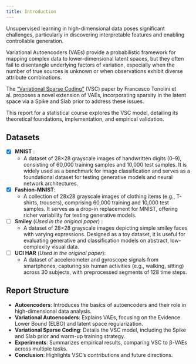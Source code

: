 ```yaml
---
title: Introduction
---
```



Unsupervised learning in high-dimensional data poses significant challenges, particularly in discovering interpretable features and enabling controllable generation.

Variational Autoencoders (VAEs) provide a probabilistic framework for mapping complex data to lower-dimensional latent spaces, but they often fail to disentangle underlying factors of variation, especially when the number of true sources is unknown or when observations exhibit diverse attribute combinations. 

The ["Variational Sparse Coding"](https://proceedings.mlr.press/v115/tonolini20a.html) (VSC) paper by Francesco Tonolini et al. proposes a novel extension of VAEs, incorporating sparsity in the latent space via a Spike and Slab prior to address these issues.

This report for a statistical course explores the VSC model, detailing its theoretical foundations, implementation, and empirical validation.

## Datasets

- [x] **MNIST** : 
    - A dataset of 28×28 grayscale images of handwritten digits (0–9), consisting of 60,000 training samples and 10,000 test samples. It is widely used as a benchmark for image classification and serves as a foundational dataset for testing generative models and neural network architectures.
- [x] **Fashion-MNIST**: 
    - A collection of 28x28 grayscale images of clothing items (e.g., T-shirts, trousers), comprising 60,000 training and 10,000 test samples. It serves as a drop-in replacement for MNIST, offering richer variability for testing generative models.
- [ ] **Smiley** (*Used in the original paper*) : 
    - A dataset of 28×28 grayscale images depicting simple smiley faces with varying expressions. Designed as a toy dataset, it is useful for evaluating generative and classification models on abstract, low-complexity visual data.
- [ ] **UCI HAR** (*Used in the original paper*): 
    - A dataset of accelerometer and gyroscope signals from smartphones, capturing six human activities (e.g., walking, sitting) across 30 subjects, with preprocessed segments of 128 time steps.

## Report Structure

* **Autoencoders**: Introduces the basics of autoencoders and their role in high-dimensional data analysis.
* **Variational Autoencoders**: Explains VAEs, focusing on the Evidence Lower Bound (ELBO) and latent space regularization.
* **Variational Sparse Coding**: Details the VSC model, including the Spike and Slab prior and warm-up training strategy.
* **Experiments**: Summarizes empirical results, comparing VSC to β-VAEs across multiple tasks.
* **Conclusion**: Highlights VSC’s contributions and future directions.